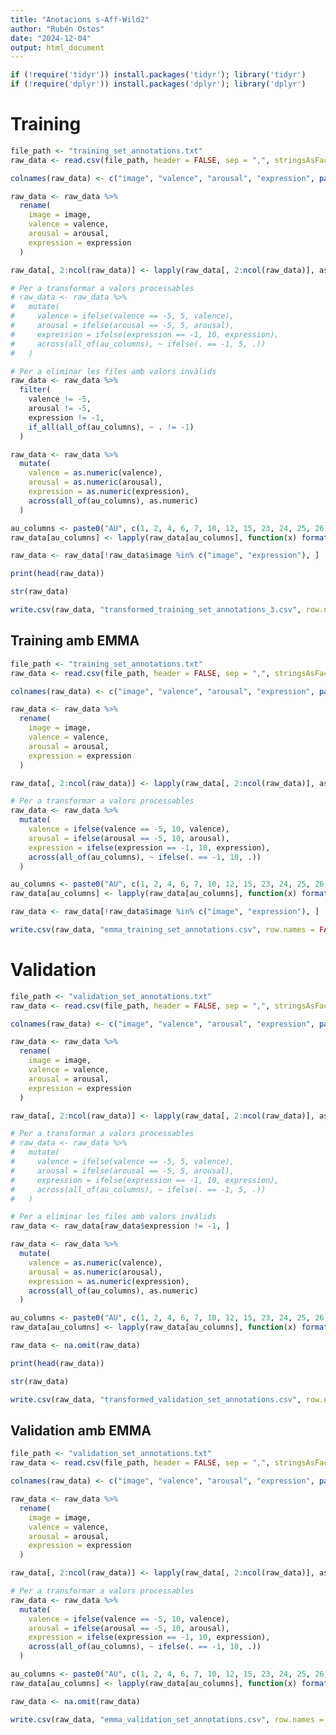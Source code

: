 ```yaml
---
title: "Anotacions s-Aff-Wild2"
author: "Rubén Ostos"
date: "2024-12-04"
output: html_document
---
```


```r
if (!require('tidyr')) install.packages('tidyr'); library('tidyr')
if (!require('dplyr')) install.packages('dplyr'); library('dplyr')
```



# Training

```r
file_path <- "training_set_annotations.txt"
raw_data <- read.csv(file_path, header = FALSE, sep = ",", stringsAsFactors = FALSE, quote = "\"", fill = TRUE)

colnames(raw_data) <- c("image", "valence", "arousal", "expression", paste0("AU", c(1, 2, 4, 6, 7, 10, 12, 15, 23, 24, 25, 26)))

raw_data <- raw_data %>%
  rename(
    image = image,
    valence = valence,
    arousal = arousal,
    expression = expression
  )

raw_data[, 2:ncol(raw_data)] <- lapply(raw_data[, 2:ncol(raw_data)], as.numeric)

# Per a transformar a valors processables
# raw_data <- raw_data %>%
#   mutate(
#     valence = ifelse(valence == -5, 5, valence),
#     arousal = ifelse(arousal == -5, 5, arousal),
#     expression = ifelse(expression == -1, 10, expression),
#     across(all_of(au_columns), ~ ifelse(. == -1, 5, .))
#   )

# Per a eliminar les files amb valors invàlids
raw_data <- raw_data %>%
  filter(
    valence != -5,
    arousal != -5,
    expression != -1,
    if_all(all_of(au_columns), ~ . != -1)
  )

raw_data <- raw_data %>%
  mutate(
    valence = as.numeric(valence),
    arousal = as.numeric(arousal),
    expression = as.numeric(expression),
    across(all_of(au_columns), as.numeric)
  )

au_columns <- paste0("AU", c(1, 2, 4, 6, 7, 10, 12, 15, 23, 24, 25, 26))
raw_data[au_columns] <- lapply(raw_data[au_columns], function(x) format(x, nsmall = 1, scientific = FALSE))

raw_data <- raw_data[!raw_data$image %in% c("image", "expression"), ]
```



```r
print(head(raw_data))
```

```r
str(raw_data)
```



```r
write.csv(raw_data, "transformed_training_set_annotations_3.csv", row.names = FALSE, quote = FALSE)
```

## Training amb EMMA

```r
file_path <- "training_set_annotations.txt"
raw_data <- read.csv(file_path, header = FALSE, sep = ",", stringsAsFactors = FALSE, quote = "\"", fill = TRUE)

colnames(raw_data) <- c("image", "valence", "arousal", "expression", paste0("AU", c(1, 2, 4, 6, 7, 10, 12, 15, 23, 24, 25, 26)))

raw_data <- raw_data %>%
  rename(
    image = image,
    valence = valence,
    arousal = arousal,
    expression = expression
  )

raw_data[, 2:ncol(raw_data)] <- lapply(raw_data[, 2:ncol(raw_data)], as.numeric)

# Per a transformar a valors processables
raw_data <- raw_data %>%
  mutate(
    valence = ifelse(valence == -5, 10, valence),
    arousal = ifelse(arousal == -5, 10, arousal),
    expression = ifelse(expression == -1, 10, expression),
    across(all_of(au_columns), ~ ifelse(. == -1, 10, .))
  )

au_columns <- paste0("AU", c(1, 2, 4, 6, 7, 10, 12, 15, 23, 24, 25, 26))
raw_data[au_columns] <- lapply(raw_data[au_columns], function(x) format(x, nsmall = 1, scientific = FALSE))

raw_data <- raw_data[!raw_data$image %in% c("image", "expression"), ]
```

```r
write.csv(raw_data, "emma_training_set_annotations.csv", row.names = FALSE, quote = FALSE)
```


# Validation

```r
file_path <- "validation_set_annotations.txt"
raw_data <- read.csv(file_path, header = FALSE, sep = ",", stringsAsFactors = FALSE, quote = "\"", fill = TRUE)

colnames(raw_data) <- c("image", "valence", "arousal", "expression", paste0("AU", c(1, 2, 4, 6, 7, 10, 12, 15, 23, 24, 25, 26)))

raw_data <- raw_data %>%
  rename(
    image = image,
    valence = valence,
    arousal = arousal,
    expression = expression
  )

raw_data[, 2:ncol(raw_data)] <- lapply(raw_data[, 2:ncol(raw_data)], as.numeric)

# Per a transformar a valors processables
# raw_data <- raw_data %>%
#   mutate(
#     valence = ifelse(valence == -5, 5, valence),
#     arousal = ifelse(arousal == -5, 5, arousal),
#     expression = ifelse(expression == -1, 10, expression),
#     across(all_of(au_columns), ~ ifelse(. == -1, 5, .))
#   )

# Per a eliminar les files amb valors invàlids
raw_data <- raw_data[raw_data$expression != -1, ]

raw_data <- raw_data %>%
  mutate(
    valence = as.numeric(valence),
    arousal = as.numeric(arousal),
    expression = as.numeric(expression),
    across(all_of(au_columns), as.numeric)
  )

au_columns <- paste0("AU", c(1, 2, 4, 6, 7, 10, 12, 15, 23, 24, 25, 26))
raw_data[au_columns] <- lapply(raw_data[au_columns], function(x) format(x, nsmall = 1, scientific = FALSE))

raw_data <- na.omit(raw_data)
```



```r
print(head(raw_data))
```

```r
str(raw_data)
```


```r
write.csv(raw_data, "transformed_validation_set_annotations.csv", row.names = FALSE, quote = FALSE)
```


## Validation amb EMMA

```r
file_path <- "validation_set_annotations.txt"
raw_data <- read.csv(file_path, header = FALSE, sep = ",", stringsAsFactors = FALSE, quote = "\"", fill = TRUE)

colnames(raw_data) <- c("image", "valence", "arousal", "expression", paste0("AU", c(1, 2, 4, 6, 7, 10, 12, 15, 23, 24, 25, 26)))

raw_data <- raw_data %>%
  rename(
    image = image,
    valence = valence,
    arousal = arousal,
    expression = expression
  )

raw_data[, 2:ncol(raw_data)] <- lapply(raw_data[, 2:ncol(raw_data)], as.numeric)

# Per a transformar a valors processables
raw_data <- raw_data %>%
  mutate(
    valence = ifelse(valence == -5, 10, valence),
    arousal = ifelse(arousal == -5, 10, arousal),
    expression = ifelse(expression == -1, 10, expression),
    across(all_of(au_columns), ~ ifelse(. == -1, 10, .))
  )

au_columns <- paste0("AU", c(1, 2, 4, 6, 7, 10, 12, 15, 23, 24, 25, 26))
raw_data[au_columns] <- lapply(raw_data[au_columns], function(x) format(x, nsmall = 1, scientific = FALSE))

raw_data <- na.omit(raw_data)
```

```r
write.csv(raw_data, "emma_validation_set_annotations.csv", row.names = FALSE, quote = FALSE)
```

